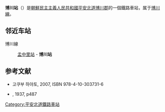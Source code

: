 {{朝鮮半島車站資訊
|公司色 = blue
|文字色 = 
|站名 = 博川站
|圖片 = 
|pxl = 
|圖片說明 =
|前一站 = [[孟中里站|孟中里]]
|前一站距離 = 9.3
|後一站距離 = 
|後一站 = 
|所屬路線 = [[鳳山線_(朝鮮)|鳳山線]]
|距離 = 9.3
|起點站 = [[孟中里站|孟中里]]
|諺文 = 박천역
|朝鮮漢字 = 博川驛
|文觀部式 = 
|馬-賴式 = Pakchon-yŏk
|副站名 = 
|車站編號 = 
|停站路線數 = 
|所屬公司 = [[朝鮮民主主義人民共和國鐵道省|朝鮮民主主義人民共和國鐵道省]]
|所在地 =[[平安北道|平安北道]][[博川郡|博川郡]]
|車站構造 = 地面车站
|月台配置 = 
|啟用年月日 =
|廢站年月日 = 
|上下車人次 = 
|統計年度 = 
|轉車 = 
|備註 = 
|全寬備註 = 
}}

'''博川站'''（{{lang-ko|박천역}}）是[[朝鮮民主主義人民共和國|朝鮮民主主義人民共和國]][[平安北道|平安北道]][[博川郡|博川郡]]的一個鐵路車站，属于[[博川線|博川線]]。

==邻近车站==
博川線
:[[孟中里站|孟中里站]] - '''博川站'''
==参考文献==
* 고쿠부 하야토{{lang|ja|(国分隼人), 《将軍様の鉄道 北朝鮮鉄道事情》, 新潮社}}, 2007, ISBN 978-4-10-303731-6
*{{lang|ja|鉄道省 編, 《鉄道停車場一覧. 昭和12年10月1日現在》}}, 1937, p487

{{朝鲜铁路小作品}}

{{博川線}}

[[Category:平安北道鐵路車站|Category:平安北道鐵路車站]]